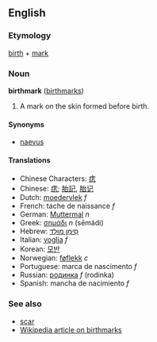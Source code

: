 ==English==
===Etymology===
[[birth]] + [[mark]]

===Noun===
'''birthmark''' ([[birthmarks]])

# A mark on the skin formed before birth.

====Synonyms====
*[[naevus]]

====Translations====
*Chinese Characters: [[痣]]
*Chinese: [[痣]]; [[胎記]], [[胎记]]
*Dutch: [[moedervlek]] ''f''
*French: tache de naissance ''f''
*German: [[Muttermal]] ''n''
*Greek: [[σημάδι]] ''n'' (sēmádi)
*Hebrew: [[סימן מולד|סִימָן מוּלָד]]
*Italian: [[voglia]] ''f''
*Korean: [[모반]]
*Norwegian: [[føflekk]] ''c''
*Portuguese: marca de nascimento ''f''
*Russian: [[родинка]] ''f'' (rodinka)
*Spanish: mancha de nacimiento ''f''

===See also===
*[[scar]]
*[[w:birthmark|Wikipedia article on birthmarks]]
